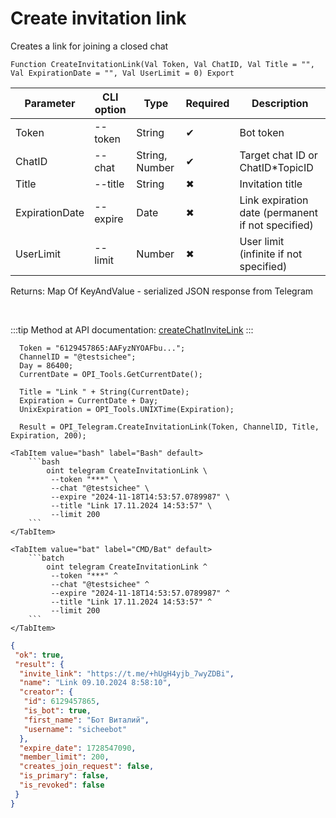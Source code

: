 ﻿---
sidebar_position: 3
---


# Create invitation link
 Creates a link for joining a closed chat



`Function CreateInvitationLink(Val Token, Val ChatID, Val Title = "", Val ExpirationDate = "", Val UserLimit = 0) Export`

  | Parameter | CLI option | Type | Required | Description |
  |-|-|-|-|-|
  | Token | --token | String | &#x2714; | Bot token |
  | ChatID | --chat | String, Number | &#x2714; | Target chat ID or ChatID*TopicID |
  | Title | --title | String | &#x2716; | Invitation title |
  | ExpirationDate | --expire | Date | &#x2716; | Link expiration date (permanent if not specified) |
  | UserLimit | --limit | Number | &#x2716; | User limit (infinite if not specified) |

  
  Returns:  Map Of KeyAndValue - serialized JSON response from Telegram

<br/>

:::tip
Method at API documentation: [createChatInviteLink](https://core.telegram.org/bots/api#createchatinvitelink)
:::
<br/>


```bsl title="1C:Enterprise/OneScript code example"
  Token = "6129457865:AAFyzNYOAFbu...";
  ChannelID = "@testsichee";
  Day = 86400;
  CurrentDate = OPI_Tools.GetCurrentDate();
  
  Title = "Link " + String(CurrentDate);
  Expiration = CurrentDate + Day;
  UnixExpiration = OPI_Tools.UNIXTime(Expiration);
  
  Result = OPI_Telegram.CreateInvitationLink(Token, ChannelID, Title, Expiration, 200);
```
 

 <Tabs>
  
    <TabItem value="bash" label="Bash" default>
        ```bash
            oint telegram CreateInvitationLink \
             --token "***" \
             --chat "@testsichee" \
             --expire "2024-11-18T14:53:57.0789987" \
             --title "Link 17.11.2024 14:53:57" \
             --limit 200
        ```
    </TabItem>
  
    <TabItem value="bat" label="CMD/Bat" default>
        ```batch
            oint telegram CreateInvitationLink ^
             --token "***" ^
             --chat "@testsichee" ^
             --expire "2024-11-18T14:53:57.0789987" ^
             --title "Link 17.11.2024 14:53:57" ^
             --limit 200
        ```
    </TabItem>
</Tabs>


```json title="Result"
{
 "ok": true,
 "result": {
  "invite_link": "https://t.me/+hUgH4yjb_7wyZDBi",
  "name": "Link 09.10.2024 8:58:10",
  "creator": {
   "id": 6129457865,
   "is_bot": true,
   "first_name": "Бот Виталий",
   "username": "sicheebot"
  },
  "expire_date": 1728547090,
  "member_limit": 200,
  "creates_join_request": false,
  "is_primary": false,
  "is_revoked": false
 }
}
```
